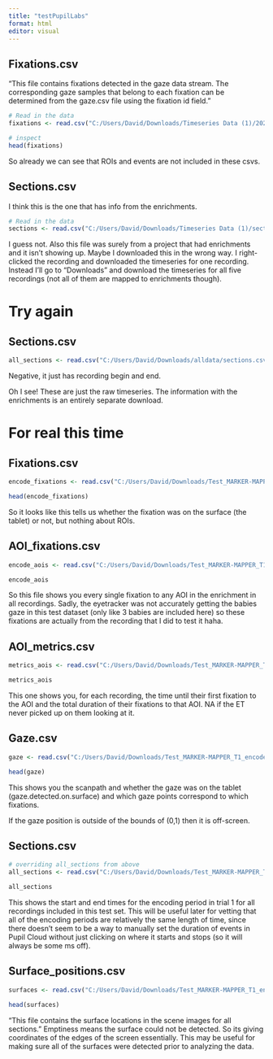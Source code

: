 ```yaml
---
title: "testPupilLabs"
format: html
editor: visual
---
```


## Fixations.csv

"This file contains fixations detected in the gaze data stream. The corresponding gaze samples that belong to each fixation can be determined from the gaze.csv file using the fixation id field."

```r
# Read in the data
fixations <- read.csv("C:/Users/David/Downloads/Timeseries Data (1)/2025-08-09_05-27-48-e32f7cea/fixations.csv", header = T)

# inspect
head(fixations)
```

So already we can see that ROIs and events are not included in these csvs.

## Sections.csv

I think this is the one that has info from the enrichments.

```r
# Read in the data
sections <- read.csv("C:/Users/David/Downloads/Timeseries Data (1)/sections.csv", header = T)
```

I guess not. Also this file was surely from a project that had enrichments and it isn't showing up. Maybe I downloaded this in the wrong way. I right-clicked the recording and downloaded the timeseries for one recording. Instead I'll go to "Downloads" and download the timeseries for all five recordings (not all of them are mapped to enrichments though).

# Try again

## Sections.csv

```r
all_sections <- read.csv("C:/Users/David/Downloads/alldata/sections.csv")
```

Negative, it just has recording begin and end.

Oh I see! These are just the raw timeseries. The information with the enrichments is an entirely separate download.

# For real this time

## Fixations.csv

```r
encode_fixations <- read.csv("C:/Users/David/Downloads/Test_MARKER-MAPPER_T1_encode_csv/fixations.csv", header = T)

head(encode_fixations)
```

So it looks like this tells us whether the fixation was on the surface (the tablet) or not, but nothing about ROIs.

## AOI_fixations.csv

```r
encode_aois <- read.csv("C:/Users/David/Downloads/Test_MARKER-MAPPER_T1_encode_csv/aoi_fixations.csv", header = T)

encode_aois
```

So this file shows you every single fixation to any AOI in the enrichment in all recordings. Sadly, the eyetracker was not accurately getting the babies gaze in this test dataset (only like 3 babies are included here) so these fixations are actually from the recording that I did to test it haha.

## AOI_metrics.csv

```r
metrics_aois <- read.csv("C:/Users/David/Downloads/Test_MARKER-MAPPER_T1_encode_csv/aoi_metrics.csv", header = T)

metrics_aois
```

This one shows you, for each recording, the time until their first fixation to the AOI and the total duration of their fixations to that AOI. NA if the ET never picked up on them looking at it.

## Gaze.csv

```r
gaze <- read.csv("C:/Users/David/Downloads/Test_MARKER-MAPPER_T1_encode_csv/gaze.csv", header = T)

head(gaze)
```

This shows you the scanpath and whether the gaze was on the tablet (gaze.detected.on.surface) and which gaze points correspond to which fixations.

If the gaze position is outside of the bounds of (0,1) then it is off-screen.

## Sections.csv

```r
# overriding all_sections from above
all_sections <- read.csv("C:/Users/David/Downloads/Test_MARKER-MAPPER_T1_encode_csv/sections.csv", header = T)

all_sections
```

This shows the start and end times for the encoding period in trial 1 for all recordings included in this test set. This will be useful later for vetting that all of the encoding periods are relatively the same length of time, since there doesn't seem to be a way to manually set the duration of events in Pupil Cloud without just clicking on where it starts and stops (so it will always be some ms off).

## Surface_positions.csv

```r
surfaces <- read.csv("C:/Users/David/Downloads/Test_MARKER-MAPPER_T1_encode_csv/surface_positions.csv", header = T)

head(surfaces)
```

"This file contains the surface locations in the scene images for all sections." Emptiness means the surface could not be detected. So its giving coordinates of the edges of the screen essentially. This may be useful for making sure all of the surfaces were detected prior to analyzing the data.
